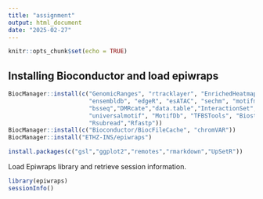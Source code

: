 ```yaml
---
title: "assignment"
output: html_document
date: "2025-02-27"
---
```


```r
knitr::opts_chunk$set(echo = TRUE)
```

## Installing Bioconductor and load epiwraps

```r
BiocManager::install(c("GenomicRanges", "rtracklayer", "EnrichedHeatmap", "AnnotationHub", 
                       "ensembldb", "edgeR", "esATAC", "sechm", "motifmatchr","rGREAT",
                       "bsseq","DMRcate","data.table","InteractionSet","limma",
                       "universalmotif", "MotifDb", "TFBSTools", "Biostrings", "PWMEnrich",
                       "Rsubread","Rfastp"))
BiocManager::install(c("Bioconductor/BiocFileCache", "chromVAR"))
BiocManager::install("ETHZ-INS/epiwraps")
```

```r
install.packages(c("gsl","ggplot2","remotes","rmarkdown","UpSetR"))

```

Load Epiwraps library and retrieve session information.

```r
library(epiwraps)
sessionInfo()
```
